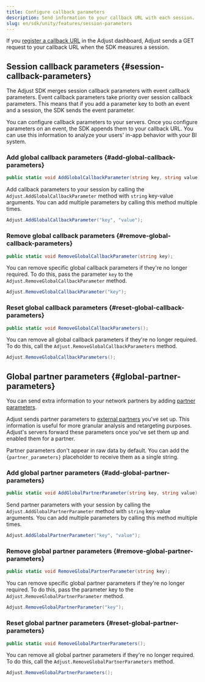 ```yaml
---
title: Configure callback parameters
description: Send information to your callback URL with each session.
slug: en/sdk/unity/features/session-parameters
---
```


If you [register a callback URL](https://help.adjust.com/en/article/recommended-placeholders-callbacks) in the Adjust dashboard, Adjust sends a GET request to your callback URL when the SDK measures a session.

## Session callback parameters {#session-callback-parameters}

<Callout type="note">

The Adjust SDK merges session callback parameters with event callback parameters. Event callback parameters take priority over session callback parameters. This means that if you add a parameter key to both an event and a session, the SDK sends the event parameter.

</Callout>

You can configure callback parameters to your servers. Once you configure parameters on an event, the SDK appends them to your callback URL. You can use this information to analyze your users' in-app behavior with your BI system.

### Add global callback parameters {#add-global-callback-parameters}

<CodeBlock title="Method signature">

```cs
public static void AddGlobalCallbackParameter(string key, string value);
```

</CodeBlock>

Add callback parameters to your session by calling the `Adjust.AddGlobalCallbackParameter` method with `string` key-value arguments. You can add multiple parameters by calling this method multiple times.

```cs
Adjust.AddGlobalCallbackParameter("key", "value");
```

### Remove global callback parameters {#remove-global-callback-parameters}

<CodeBlock title="Method signature">

```cs
public static void RemoveGlobalCallbackParameter(string key);
```

</CodeBlock>

You can remove specific global callback parameters if they're no longer required. To do this, pass the parameter `key` to the `Adjust.RemoveGlobalCallbackParameter` method.

```cs
Adjust.RemoveGlobalCallbackParameter("key");
```

### Reset global callback parameters {#reset-global-callback-parameters}

<CodeBlock title="Method signature">

```cs
public static void RemoveGlobalCallbackParameters();
```

</CodeBlock>

You can remove all global callback parameters if they're no longer required. To do this, call the `Adjust.RemoveGlobalCallbackParameters` method.

```cs
Adjust.RemoveGlobalCallbackParameters();
```

## Global partner parameters {#global-partner-parameters}

You can send extra information to your network partners by adding [partner parameters](https://help.adjust.com/en/article/data-sharing-ad-network#map-parameters).

Adjust sends partner parameters to [external partners](https://help.adjust.com/en/article/integrated-partners) you've set up. This information is useful for more granular analysis and retargeting purposes. Adjust's servers forward these parameters once you've set them up and enabled them for a partner.

<Callout type="note">

Partner parameters don't appear in raw data by default. You can add the `{partner_parameters}` placeholder to receive them as a single string.

</Callout>

### Add global partner parameters {#add-global-partner-parameters}

<CodeBlock title="Method signature">

```cs
public static void AddGlobalPartnerParameter(string key, string value);
```

</CodeBlock>

Send partner parameters with your session by calling the `Adjust.AddGlobalPartnerParameter` method with `string` key-value arguments. You can add multiple parameters by calling this method multiple times.

```cs
Adjust.AddGlobalPartnerParameter("key", "value");
```

### Remove global partner parameters {#remove-global-partner-parameters}

<CodeBlock title="Method signature">

```cs
public static void RemoveGlobalPartnerParameter(string key);
```

</CodeBlock>

You can remove specific global partner parameters if they're no longer required. To do this, pass the parameter key to the `Adjust.RemoveGlobalPartnerParameter` method.

```cs
Adjust.RemoveGlobalPartnerParameter("key");
```

### Reset global partner parameters {#reset-global-partner-parameters}

<CodeBlock title="Method signature">

```cs
public static void RemoveGlobalPartnerParameters();
```

</CodeBlock>

You can remove all global partner parameters if they're no longer required. To do this, call the `Adjust.RemoveGlobalPartnerParameters` method.

```cs
Adjust.RemoveGlobalPartnerParameters();
```
